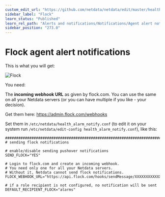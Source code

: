 ```yaml
---
custom_edit_url: "https://github.com/netdata/netdata/edit/master/health/notifications/flock/README.md"
sidebar_label: "Flock"
learn_status: "Published"
learn_rel_path: "Alerts and notifications/Notifications/Agent alert notifications"
sidebar_position: "273.0"
---
```



# Flock agent alert notifications

This is what you will get:

![Flock](https://i.imgur.com/ok9bRzw.png)

You need:

The **incoming webhook URL** as given by flock.com. 
You can use the same on all your Netdata servers (or you can have multiple if you like - your decision).

Get them here: <https://admin.flock.com/webhooks>

Set them in `/etc/netdata/health_alarm_notify.conf` (to edit it on your system run `/etc/netdata/edit-config health_alarm_notify.conf`), like this:

```
###############################################################################
# sending flock notifications

# enable/disable sending pushover notifications
SEND_FLOCK="YES"

# Login to flock.com and create an incoming webhook.
# You need only one for all your Netdata servers.
# Without it, Netdata cannot send flock notifications.
FLOCK_WEBHOOK_URL="https://api.flock.com/hooks/sendMessage/XXXXXXXXXXXXXXXXXXXXXXXXXXXXXXX"

# if a role recipient is not configured, no notification will be sent
DEFAULT_RECIPIENT_FLOCK="alarms"
```


